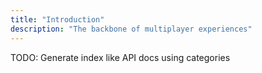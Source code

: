 ```yaml
---
title: "Introduction"
description: "The backbone of multiplayer experiences"
---
```


<Info>TODO: Generate index like API docs using categories</Info>

<CardGroup>
  <Card
    title="5 Minute Crash Course"
    icon="graduation-cap"
    iconType="duotone"
    href="/guides/crash-course"
  />
  <Card
    title="Getting Started (Multiplayer)"
    icon="user"
    iconType="duotone"
    href="/guides/getting-started-multiplayer"
  />
  <Card
    title="Gatting Started (Single Player)"
    icon="users"
    iconType="duotone"
    href="/guides/getting-started-singleplayer"
  />
  <Card
    title="CDN"
    icon="globe"
    iconType="duotone"
    href="/guides/cdn/private-namespaces"
  />
</CardGroup>
